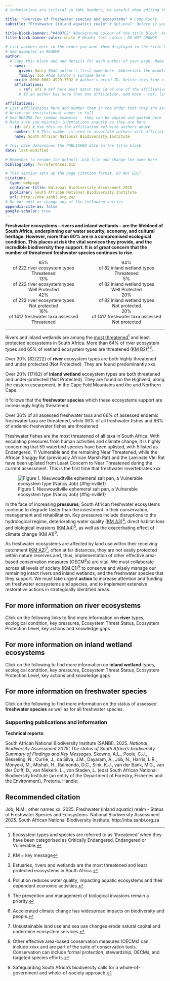 ```yaml
---
# indentations are critical in YAML headers, be careful when editing this section

title: "Overview of freshwater species and ecosystems" # Compulsory
subtitle: "Freshwater (inland aquatic) realm" # Optional: delete if you are not using a subtitle

title-block-banner: "#4097C2" #Background colour of the title block: Apply component colours where necessary - find hex codes in _brand.yml
title-block-banner-color: white # Header text colour: DO NOT CHANGE

# List authors here in the order you want them displayed in the title block
# See examples in README
author:
  # Copy this block and add details for each author of your page. Make sure you maintain indentations exactly as they are here
  - name:
      given: Nancy #Add author's first name here. Abbreviate the middle name
      family: Job #Add author's surname here
    orcid: 0000-0002-4929-7592 # Author's orcid ID. Delete this line if author is not on orcid
    affiliations:
      - ref: af1 # Ref here must match the id of one of the affiliations listed below
      # If an author has more than one affiliation, add more - ref: lines here

affiliations:
# List affiliations here and number them in the order that they are associated with the list of authors above. If multiple authors have the same affiliation, only list the affiliation once here.
# Write out institutional names in full
# See README for common examples - they can be copied and pasted here
# Make sure you maintain indentations exactly as they are here
  - id: af1 # Use this as the affiliation ref with authors above
    number: 1 # This number is used to associate authors with affiliations
    name: South African National Biodiversity Institute

# This date determines the PUBLISHED date in the title block
date: last-modified

# Remember to rename the default .bib file and change the name here
bibliography: fw-references.bib

# This section sets up the page citation format. DO NOT EDIT
citation:
  type: webpage
  container-title: National Biodiversity Assessment 2025
  publisher: South African National Biodiversity Institute
  url: http://nba.sanbi.org.za/
# Do not edit or change any of the following entries
appendix-cite-as: false
google-scholar: true
---
```


**Freshwater ecosystems – rivers and inland wetlands – are the lifeblood of South Africa, underpinning our water security, economy, and cultural heritage. However, more than 60% are in a compromised ecological condition. This places at risk the vital services they provide, and the incredible biodiversity they support. It is of great concern that the number of threatened freshwater species continues to rise.**

::::: columns
::: {.column width="50%"}
<center>

| [65%]{.inline-style-threatened}
| of 222 river ecosystem types
| [Threatened]{.inline-style-indicator}
| [13%]{.inline-style-well-protected}
| of 222 river ecosystem types
| [Well Protected]{.inline-style-indicator}

</center>
:::

::: {.column width="50%"}
<center>

| [64%]{.inline-style-threatened}
| of 82 inland wetland types
| [Threatened]{.inline-style-indicator}
| [5%]{.inline-style-well-protected}
| of 82 inland wetland types
| [Well Protected]{.inline-style-indicator}

</center>
:::
:::::

::::: columns
::: {.column width="50%"}
<center>

| [42%]{.inline-style-not-protected}
| of 222 river ecosystem types
| [Not protected]{.inline-style-indicator}
| [16%]{.inline-style-threatened}
| of 1417 freshwater taxa assessed
| [Threatened]{.inline-style-indicator}

</center>
:::

::: {.column width="50%"}
<center>

| [20%]{.inline-style-not-protected}
| of 82 inland wetland types
| [Not protected]{.inline-style-indicator}
| [20%]{.inline-style-not-protected}
| of 1417 freshwater taxa assessed
| [Not protected]{.inline-style-indicator}

</center>
:::
:::::

:::: columns
::: {.column width="50%"}
:::
::::

------------------------------------------------------------------------

Rivers and inland wetlands are among the [most threatened](intf_ecosystems.qmd)[^1] and least protected ecosystems in South Africa. More than 64% of river ecosystem types and 65% of wetland ecosystem types are threatened ([KM B2](key_messages_B2.qmd))[^2][^3].

[^1]: Ecosystem types and species are referred to as 'threatened' when they have been categorised as Critically Endangered, Endangered or Vulnerable.

[^2]: KM = key message

[^3]: Estuaries, rivers and wetlands are the most threatened and least protected ecosystems in South Africa.

Over 30% (82/222) of **river** ecosystem types are both highly threatened and under protected (Not Protected). They are found predominantly xxx.

Over 20% (17/82) of **inland wetland** ecosystem types are both threatened and under-protected (Not Protected). They are found on the Highveld, along the eastern escarpment, in the Cape Fold Mountains and the arid Northern Cape.

It follows that the **freshwater species** which these ecosystems support are increasingly highly threatened.

Over 36% of all assessed freshwater taxa and 66% of assessed endemic freshwater taxa are threatened, while 36% of all freshwater fishes and 66% of endemic freshwater fishes are threatened.

Freshwater fishes are the most threatened of all taxa in South Africa. With escalating pressures from human activities and climate change, it is highly concerning that 59 waterbird species have been uplisted, with 5 listed as Endangered, 11 Vulnerable and the remaining Near Threatened, while the African Shaggy Rat (previously African Marsh Rat) and the Laminate Vlei Rat have been uplisted from Least Concern to Near Threatened during the current assessment. This is the first time that freshwater invertebrates xxx

![Figure 1. Nieuwoudtville ephemeral salt pan, a Vulnerable ecosystem type (Nancy Job) {#fig-nville1}](imgs/20210821_105714_nvlle_v3.png)

In the face of increasing **pressures**, South African freshwater ecosystems continue to degrade faster than the investment in their conservation, management and rehabilitation. Key pressures include disruptions to the hydrological regime, deteriorating water quality ([KM A3](key_messages_A3.qmd))[^4], direct habitat loss and biological invasions ([KM A4](key_messages_A4.qmd))[^5], as well as the exacerbating effect of climate change ([KM A1](key_messages_A1.qmd))[^6].

[^4]: Pollution reduces water quality, impacting aquatic ecosystems and their dependent economic activities.

[^5]: The prevention and management of biological invasions remain a priority.

[^6]: Accelerated climate change has widespread impacts on biodiversity and people.

As freshwater ecosystems are affected by land use within their receiving catchment ([KM A2](key_messages_A2.qmd))[^7], often at far distances, they are not easily protected within nature reserves and, thus, implementation of other effective area-based conservation measures (OECM[^8]s) are vital. We must collaborate across all levels of society ([KM C1](key_messages_C1.qmd))[^9] to conserve and wisely manage our remaining intact rivers and inland wetlands, and the freshwater species that they support. We must take urgent **action** to increase attention and funding on freshwater ecosystems and species, and to implement extensive restorative actions in strategically identified areas.

[^7]: Unsustainable land use and sea use changes erode natural capital and undermine ecosystem services.

[^8]: Other effective area-based conservation measures (OECMs) can include xxxx and are part of the suite of conservation tools. Conservation can include formal protection, stewardship, OECMs, and targeted species efforts.

[^9]: Safeguarding South Africa’s biodiversity calls for a whole-of-government and whole-of-society approach.

## For more information on river ecosystems

Click on the following links to find more information on **river** types, ecological condition, key pressures, Ecosystem Threat Status, Ecosystem Protection Level, key actions and knowledge gaps

## For more information on inland wetland ecosystems

Click on the following to find more information on **inland wetland** types, ecological condition, key pressures, Ecosystem Threat Status, Ecosystem Protection Level, key actions and knowledge gaps

## For more information on freshwater species

Click on the following to find more information on the status of assessed **freshwater species** as well as for all freshwater species.

### Supporting publications and information

**Technical reports**:

South African National Biodiversity Institute (SANBI). 2025. *National Biodiversity Assessment 2025: The* *status of South Africa’s biodiversity. Summary of Findings and Key Messages*. Skowno, A.L., Poole, C.J., Besseling, N., Currie, J., da Silva, J.M., Dayaram, A., Job, N., Harris, L.R., Monyeki, M., Mtshali, H., Raimondo, D.C., Sink, K.J., van der Bank, M.G., van der Colff, D., van Niekerk, L., von Staden, L. (eds) South African National Biodiversity Institute (an entity of the Department of Forestry, Fisheries and the Environment), Pretoria. Handle:  

## Recommended citation

Job, N.M., other names xx. 2025. Freshwater (inland aquatic) realm - Status of Freshwater Species and Ecosystems. National Biodiversity Assessment 2025. South African National Biodiversity Institute. http://nba.sanbi.org.za
